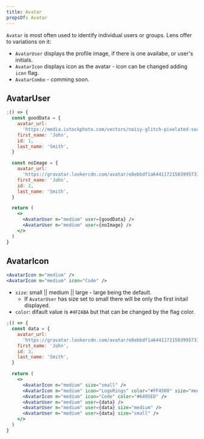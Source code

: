 ```yaml
---
title: Avatar
propsOf: Avatar
---
```


`Avatar` is most often used to identify individual users or groups. Lens offer to variations on it:

- `AvatarUser` displays the profile image, if there is one availabe, or user's initials.
- `AvatarIcon` displays icon as the avatar - icon can be changed adding `icon` flag.
- `AvatarCombo` - comming soon.

## AvatarUser

```jsx
;() => {
  const goodData = {
    avatar_url:
      'https://media.istockphoto.com/vectors/noisy-glitch-pixelated-seamless-pattern-vector-id1051777344',
    first_name: 'John',
    id: 1,
    last_name: 'Smith',
  }

  const noImage = {
    avatar_url:
      'https://gravatar.lookercdn.com/avatar/e8ebbdf1a64411721503995731?s=156&d=blank',
    first_name: 'John',
    id: 2,
    last_name: 'Smith',
  }

  return (
    <>
      <AvatarUser m="medium" user={goodData} />
      <AvatarUser m="medium" user={noImage} />
    </>
  )
}
```

## AvatarIcon

```jsx
<AvatarIcon m="medium" />
<AvatarIcon m="medium" icon="Code" />
```

- `size`: small || medium || large - large being the default.
  - If `AvatarUser` has size set to small there will be only the first initail displayed.
- `color`: difault value is `#4F2ABA` but that can be changed by the flag color.

```jsx
;() => {
  const data = {
    avatar_url:
      'https://gravatar.lookercdn.com/avatar/e8ebbdf1a64411721503995731?s=156&d=blank',
    first_name: 'John',
    id: 3,
    last_name: 'Smith',
  }

  return (
    <>
      <AvatarIcon m="medium" size="small" />
      <AvatarIcon m="medium" icon="LogoRings" color="#FF4500" size="medium" />
      <AvatarIcon m="medium" icon="Code" color="#6495ED" />
      <AvatarUser m="medium" user={data} />
      <AvatarUser m="medium" user={data} size="medium" />
      <AvatarUser m="medium" user={data} size="small" />
    </>
  )
}
```
